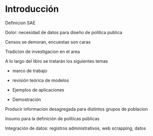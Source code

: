 # Introducción

Definicion SAE

Dolor: necesidad de datos para diseño de politica publica

Censos se demoran, encuestas son caras

Tradicion de investigacion en el area


A lo largo del libro se tratarán los siguientes temas

- marco de trabajo 

- revisión teórica de modelos

- Ejemplos de aplicaciones

- Demostración 


Producir informacion desagregada para distintos grupos de poblacion

Insumo para la definición de políticas públicas

Integración de datos: registros administrativos, web scrapping, datos

